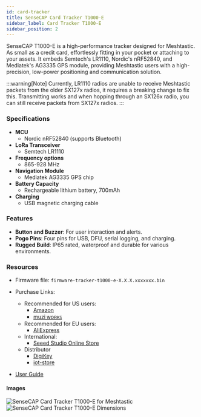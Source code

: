 ```yaml
---
id: card-tracker
title: SenseCAP Card Tracker T1000-E
sidebar_label: Card Tracker T1000-E
sidebar_position: 2
---
```


SenseCAP T1000-E is a high-performance tracker designed for Meshtastic. As small as a credit card, effortlessly fitting in your pocket or attaching to your assets. It embeds Semtech's LR1110, Nordic's nRF52840, and Mediatek's AG3335 GPS module, providing Meshtastic users with a high-precision, low-power positioning and communication solution.

:::warning[Note]
Currently, LR1110 radios are unable to receive Meshtastic packets from the older SX127x radios, it requires a breaking change to fix this. Transmitting works and when hopping through an SX126x radio, you can still receive packets from SX127x radios.
:::

### Specifications

- **MCU**
  - Nordic nRF52840 (supports Bluetooth)
- **LoRa Transceiver**
  - Semtech LR1110
- **Frequency options**
  - 865-928 MHz
- **Navigation Module**
  - Mediatek AG3335 GPS chip
- **Battery Capacity**
  - Rechargeable lithium battery, 700mAh
- **Charging**
  - USB magnetic charging cable

### Features

- **Button and Buzzer**: For user interaction and alerts.
- **Pogo Pins**: Four pins for USB, DFU, serial logging, and charging.
- **Rugged Build**: IP65 rated, waterproof and durable for various environments.

### Resources

- Firmware file: `firmware-tracker-t1000-e-X.X.X.xxxxxxx.bin`
- Purchase Links:

  - Recommended for US users:
    - [Amazon](https://www.amazon.com/dp/B0DJ6KGXKB)
    - [muzi ᴡᴏʀᴋꜱ](https://muzi.works/products/seeed-t1000e)
  - Recommended for EU users:
    - [AliExpress](https://www.aliexpress.us/item/3256807287978389.html?gatewayAdapt=glo2usa)
  - International:
    - [Seeed Studio Online Store](https://www.seeedstudio.com/SenseCAP-Card-Tracker-T1000-E-for-Meshtastic-p-5913.html)
  - Distributor
    - [DigiKey](https://www.digikey.com/en/products/detail/seeed-technology-co-ltd/114993369/24814479)
    - [iot-store](https://www.iot-store.com.au/products/sensecap-tracker-t1000-e-meshtastic)

- [User Guide](https://wiki.seeedstudio.com/sensecap_t1000_e/)

#### Images

![SenseCAP Card Tracker T1000-E for Meshtastic](/img/hardware/seeed/t1000-e-new.webp)
![SenseCAP Card Tracker T1000-E Dimensions](/img/hardware/seeed/t1000-e-hardware.webp)
